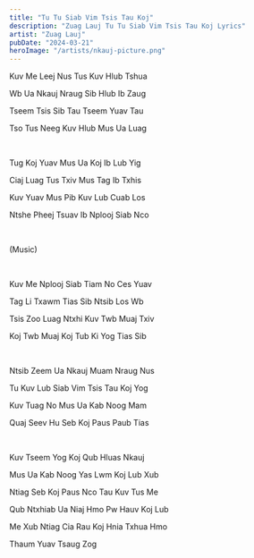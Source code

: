 ```yaml
---
title: "Tu Tu Siab Vim Tsis Tau Koj"
description: "Zuag Lauj Tu Tu Siab Vim Tsis Tau Koj Lyrics"
artist: "Zuag Lauj"
pubDate: "2024-03-21"
heroImage: "/artists/nkauj-picture.png"
---
```


Kuv Me Leej Nus Tus Kuv Hlub Tshua

Wb Ua Nkauj Nraug Sib Hlub Ib Zaug

Tseem Tsis Sib Tau Tseem Yuav Tau

Tso Tus Neeg Kuv Hlub Mus Ua Luag

<br />

Tug Koj Yuav Mus Ua Koj Ib Lub Yig

Ciaj Luag Tus Txiv Mus Tag Ib Txhis

Kuv Yuav Mus Pib Kuv Lub Cuab Los

Ntshe Pheej Tsuav Ib Nplooj Siab Nco

<br />

(Music)

<br />

Kuv Me Nplooj Siab Tiam No Ces Yuav

Tag Li Txawm Tias Sib Ntsib Los Wb

Tsis Zoo Luag Ntxhi Kuv Twb Muaj Txiv

Koj Twb Muaj Koj Tub Ki Yog Tias Sib

<br />

Ntsib Zeem Ua Nkauj Muam Nraug Nus

Tu Kuv Lub Siab Vim Tsis Tau Koj Yog

Kuv Tuag No Mus Ua Kab Noog Mam

Quaj Seev Hu Seb Koj Paus Paub Tias

<br />

Kuv Tseem Yog Koj Qub Hluas Nkauj

Mus Ua Kab Noog Yas Lwm Koj Lub Xub

Ntiag Seb Koj Paus Nco Tau Kuv Tus Me

Qub Ntxhiab Ua Niaj Hmo Pw Hauv Koj Lub

Me Xub Ntiag Cia Rau Koj Hnia Txhua Hmo

Thaum Yuav Tsaug Zog
